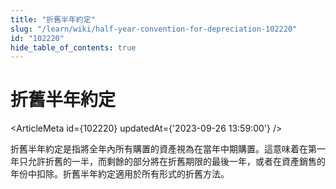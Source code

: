 ```yaml
---
title: "折舊半年約定"
slug: "/learn/wiki/half-year-convention-for-depreciation-102220"
id: "102220"
hide_table_of_contents: true
---
```



# 折舊半年約定

<ArticleMeta id={102220} updatedAt={'2023-09-26 13:59:00'} />
<div className='border-solid border-b border-t-0 my-4 border-[var(--ifm-color-gray-300)]' />

折舊半年約定是指將全年內所有購置的資產視為在當年中期購置。這意味着在第一年只允許折舊的一半，而剩餘的部分將在折舊期限的最後一年，或者在資產銷售的年份中扣除。折舊半年約定適用於所有形式的折舊方法。

